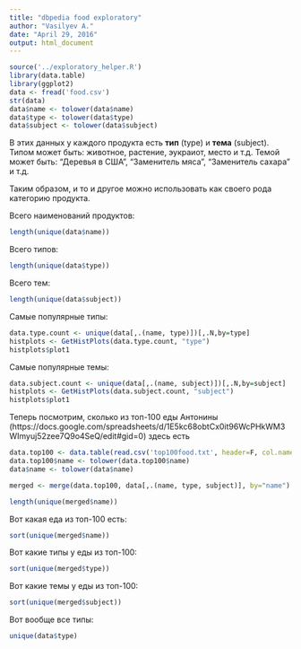 ```yaml
---
title: "dbpedia food exploratory"
author: "Vasilyev A."
date: "April 29, 2016"
output: html_document
---
```

```r
source('../exploratory_helper.R')
library(data.table)
library(ggplot2)
data <- fread('food.csv')
str(data)
data$name <- tolower(data$name)
data$type <- tolower(data$type)
data$subject <- tolower(data$subject)
```
В этих данных у каждого продукта есть **тип** (type) и **тема** (subject). Типом может быть: животное, растение, эукраиот, место и т.д. Темой может быть: "Деревья в США", "Заменитель мяса", "Заменитель сахара" и т.д.

Таким образом, и то и другое можно использовать как своего рода категорию продукта.

Всего наименований продуктов:
```r
length(unique(data$name))
```

Всего типов:
```r
length(unique(data$type))
```

Всего тем:
```r
length(unique(data$subject))
```

Самые популярные типы:

```r
data.type.count <- unique(data[,.(name, type)])[,.N,by=type]
histplots <- GetHistPlots(data.type.count, "type")
histplots$plot1
```

Самые популярные темы:

```r
data.subject.count <- unique(data[,.(name, subject)])[,.N,by=subject]
histplots <- GetHistPlots(data.subject.count, "subject")
histplots$plot1
```

Теперь посмотрим, сколько из топ-100 еды Антонины (https://docs.google.com/spreadsheets/d/1E5kc68obtCx0it96WcPHkWM3WImyuj52zee7Q9o4SeQ/edit#gid=0) здесь есть
```r
data.top100 <- data.table(read.csv('top100food.txt', header=F, col.names = c("name")))
data.top100$name <- tolower(data.top100$name)
data$name <- tolower(data$name)

merged <- merge(data.top100, data[,.(name, type, subject)], by="name")

length(unique(merged$name))
```

Вот какая еда из топ-100 есть:
```r
sort(unique(merged$name))
```

Вот какие типы у еды из топ-100:
```r
sort(unique(merged$type))
```

Вот какие темы у еды из топ-100:
```r
sort(unique(merged$subject))
```

Вот вообще все типы:
```r
unique(data$type)
```

